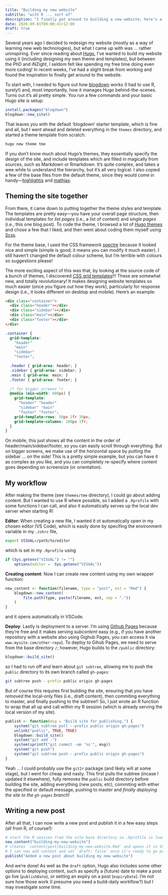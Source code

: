 ```yaml
---
title: "Building my new website"
subtitle: "with R ... sort of"
description: "I finally got around to building a new website; here's a (brief) overview of why and how I did it."
date: 2020-09-01T09:00:41+12:00
draft: true
---
```


Several years ago I decided to redesign my website (mostly as a way of learning new web technologies), but what I came up with was ... rather uninspiring. Ever since reading about [Hugo](gohugo.io), I've wanted to build my website using it (including designing my own theme and templates), but between the PhD and iNZight, I seldom felt like spending my free time doing even more coding! In recent weeks, I've had a slight break from working and found the inspiration to finally get around to the website.

To start with, I needed to figure out how [blogdown]() works (I had to use R, surely!) and, most importantly, how it manages Hugo behind-the-scenes. Turns out it's all pretty simple. You run a few commands and your basic Hugo site is setup:
```r
install.packages("blogdown")
blogdown::new_site()
```
That leaves you with the default 'blogdown' starter template, which is fine and all, but I went ahead and deleted everything in the `themes` directory, and started a theme template from scratch:
```bash
hugo new theme tme
```
If you don't know much about Hugo's themes, they essentially specify the design of the site, and include templates which are filled in magically from sources, such as Markdown or Rmarkdown. It's quite complex, and takes a wee while to understand the hierarchy, but it's all very logical. I also copied a few of the base files from the default theme, since they would come in handy&mdash;[highlightjs]() and [mathjax]().

## Theming the site together
From there, it came down to putting together the theme styles and template. The templates are pretty easy&mdash;you have your overall page structure, then individual templates for _list pages_ (i.e., a list of content) and _single pages_ (i.e., this one blog post). To code the theme, I browsed a lot of [Hugo themes]() and chose a few that I liked, and then went about coding them myself using [Scss]().

For the theme base, I used the CSS framework [spectre](https://picturepan2.github.io/spectre/) because it looked nice and simple (simple is good; it means you can modify it much easier). I still haven't changed the default colour scheme, but I'm terrible with colours so suggestions please!

The more exciting aspect of this was that, by looking at the source code of a bunch of themes, I discovered [CSS grid templates]()!!! These are somewhat new, and totally revolutionary! It makes designing website templates so much easier (once you figure out how they work), particularly for response design (i.e., it looks different on desktop and mobile). Here's an example:
```html
<div class="container">
  <div class="header"></div>
  <div class="sidebar"></div>
  <div class="main"></div>
  <div class="footer"></div>
</div>
```
```scss
.container {
  grid-template:
    "header"
    "main"
    "sidebar"
    "footer";

  .header { grid-area: header; }
  .sidebar { grid-area: sidebar; }
  .main { grid-area: main; }
  .footer { grid-area: footer; }

  /* for bigger screens */
  @media (min-width: 800px) {
    grid-template:
      "header" "header"
      "sidebar" "main"
      "footer" "footer";
    grid-template-rows: 50px 1fr 30px;
    grid-template-columns: 100px 1fr;
  }
}
```
On mobile, this just shows all the content in the order of header/main/sidebar/footer, so you can easily scroll through everything. But on bigger screens, we make use of the horizontal space by putting the sidebar ... on the side! This is a pretty simple example, but you can have it as complex as you like, and you can completely re-specify where content goes depending on screensize (or orientation).

## My workflow
After making the theme (see `themes/tme` directory), I could go about adding content. But I wanted to use R where possible, so I added a `.Rprofile` with some functions I can call, and also it automatically serves up the local dev server when starting R!

__Editor__:
When creating a new file, I wanted it ot automatically open in my chosen editor (VS Code), which is easily done by specifing the environment variable in my `.zshrc` file,
```bash
export VISUAL=/path/to/editor
```
which is set in my `.Rprofile` using
```r
if (Sys.getenv("VISUAL") != "")
    options(editor =  Sys.getenv("VISUAL"))
```

__Creating content__:
Now I can create new content using my own wrapper function:
```r
new_content <- function(filename, type = "post", ext = "Rmd") {
    blogdown::new_content(
        file.path(type, paste(filename, ext, sep = "."))
    )
}
```
and it opens automatically in VSCode.

__Deploy__:
Lastly is deployment to a server. I'm using [Github Pages]() because they're free and it makes serving _subcontent_ easy (e.g., if you have another repository with a website also using Gighub Pages, you can access it via `www.mysite.com/other-repo`). To deploy to Gihub Pages, we need to serve from the base directory `/`; however, Hugo builds to the `/public` directory:
```r
blogdown::build_site()
```
so I had to run off and learn about `git subtree`, allowing me to push the `public` directory to its own branch called `gh-pages`:
```bash
git subtree push --prefix public origin gh-pages
```
But of course this requires first building the site, ensuring that you have _removed_ the local-only files (i.e., draft content), then commiting everything to master, and finally pushing to the subtree!! So, I just wrote an R function to wrap that all up and call within my R session (which is already serving the local version of my site).
```r
publish <- function(msg = "Build site for publishing.") {
    system("git subtree pull --prefix public origin gh-pages")
    unlink("public", TRUE, TRUE)
    blogdown::build_site()
    system("git add .")
    system(sprintf("git commit -am '%s'", msg))
    system("git push")
    system("git subtree push --prefix public origin gh-pages")
}
```
Yeah ... I could probably use the `git2r` package (and likely will at some stage), but I went for cheap and nasty. This first pulls the subtree (incase I updated it elsewhere), fully removes the `public` build directory before building the site, adding everything (new posts, etc), commiting with either the specified or default message, pushing to master and _finally deploying the site to the `gh-pages` branch_!


## Writing a new post
After all that, I can now write a new post and publish it in a few easy steps (all from R, of course!):
```r
# start the R session from the site base directory so .Rprofile is loaded. This prompts me to run the local server - I just hit Enter for yes
new_content("building-my-new-website")
# creates `content/post/building-my-new-website.Rmd` and opens it in VSCode
# I can now add content and set `draft: false` once it's ready to go public
publish("Added a new post about building my new website")
```

And we're done! As well as the `draft` option, Hugo also includes some other options to deploying content, such as specify a (future) date to make a post go live (`publishDate`), or setting an expiry on a post (`expiryDate`). I'm not sure how those work (I presume you need a build-daily workflow?) but I may investigate some time.
